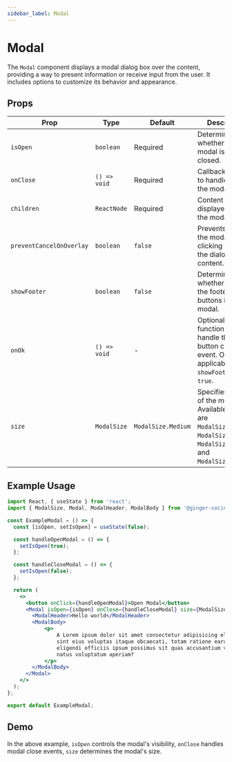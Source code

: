 ```yaml
---
sidebar_label: Modal
---
```


# Modal


The `Modal` component displays a modal dialog box over the content, providing a way to present information or receive input from the user. It includes options to customize its behavior and appearance.

## Props

| Prop                      | Type                       | Default               | Description                                                                                                                |
|---------------------------|----------------------------|-----------------------|----------------------------------------------------------------------------------------------------------------------------|
| `isOpen`                  | `boolean`                  | Required              | Determines whether the modal is open or closed.                                                                              |
| `onClose`                 | `() => void`               | Required              | Callback function to handle closing the modal.                                                                               |
| `children`                | `ReactNode`                | Required              | Content to be displayed inside the modal.                                                                                    |
| `preventCancelOnOverlay`  | `boolean`                  | `false`               | Prevents closing the modal when clicking outside the dialog content.                                                         |
| `showFooter`              | `boolean`                  | `false`               | Determines whether to show the footer with buttons in the modal.                                                             |
| `onOk`                    | `() => void`               | -                     | Optional callback function to handle the "Ok" button click event. Only applicable if `showFooter` is `true`.                |
| `size`                    | `ModalSize`                | `ModalSize.Medium`    | Specifies the size of the modal. Available options are `ModalSize.Medium`, `ModalSize.Small`, `ModalSize.Large`, and `ModalSize.XLarge`. |

## Example Usage

```jsx
import React, { useState } from 'react';
import { ModalSize, Modal, ModalHeader, ModalBody } from '@ginger-society/ginger-ui';

const ExampleModal = () => {
  const [isOpen, setIsOpen] = useState(false);

  const handleOpenModal = () => {
    setIsOpen(true);
  };

  const handleCloseModal = () => {
    setIsOpen(false);
  };

  return (
    <>
      <button onClick={handleOpenModal}>Open Modal</button>
      <Modal isOpen={isOpen} onClose={handleCloseModal} size={ModalSize.Large} preventCancelOnOverlay>
        <ModalHeader>Hello world</ModalHeader>
        <ModalBody>
            <p>
                A Lorem ipsum dolor sit amet consectetur adipisicing elit. Nisi cum
                sint eius voluptas itaque obcaecati, totam ratione earum ullam
                eligendi officiis ipsum possimus sit quas accusantium voluptatibus
                natus voluptatum aperiam?
            </p>
        </ModalBody>
      </Modal>
    </>
  );
};

export default ExampleModal;
```
## Demo
<ExampleModal />

In the above example, `isOpen` controls the modal's visibility, `onClose` handles modal close events, `size` determines the modal's size.
